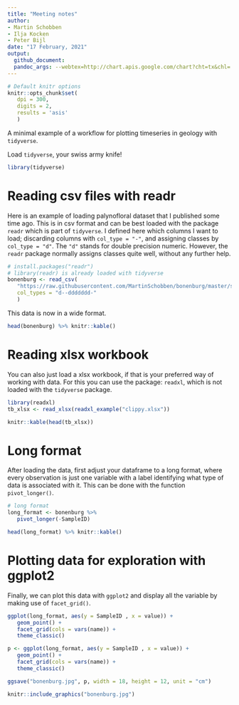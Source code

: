 ```yaml
---
title: "Meeting notes"
author:
- Martin Schobben
- Ilja Kocken
- Peter Bijl
date: "17 February, 2021"
output:
  github_document:
  pandoc_args: --webtex=http://chart.apis.google.com/chart?cht=tx&chl=
---
```





```r
# Default knitr options
knitr::opts_chunk$set(
   dpi = 300,
   digits = 2,
   results = 'asis'
   )

```

A minimal example of a workflow for plotting timeseries in geology with `tidyverse`.

Load `tidyverse`, your swiss army knife!

```r

library(tidyverse)

```


# Reading csv files with readr


Here is an example of loading palynofloral dataset that I published some time ago. This is in csv format and can be best loaded with the package `readr` which is part of `tidyverse`. I defined here which columns I want to load; discarding columns with `col_type = "-"`, and assigning classes by `col_type = "d"`. The `"d"` stands for double precision numeric. However, the `readr` package normally assigns classes quite well, without any further help.


```r

# install.packages("readr")
# library(readr) is already loaded with tidyverse
bonenburg <- read_csv(
   "https://raw.githubusercontent.com/MartinSchobben/bonenburg/master/supplement/data/palynomorphs/Bonenburg_palyno.csv", 
   col_types = "d--ddddddd-"
   )

```


This data is now in a wide format.


```r

head(bonenburg) %>% knitr::kable()

```


# Reading xlsx workbook

You can also just load a xlsx workbook, if that is your preferred way of working with data. For this you can use the package: `readxl`, which is not loaded with the `tidyverse` package.


```r

library(readxl) 
tb_xlsx <- read_xlsx(readxl_example("clippy.xlsx"))

```


```r

knitr::kable(head(tb_xlsx))

```

# Long format

After loading the data, first adjust your dataframe to a long format, where every observation is just one variable with a label identifying what type of data is associated with it. This can be done with the function `pivot_longer()`.


```r

# long format
long_format <- bonenburg %>% 
   pivot_longer(-SampleID)

```


```r

head(long_format) %>% knitr::kable()

```


# Plotting data for exploration with ggplot2


Finally, we can plot this data with `ggplot2` and display all the variable by making use of `facet_grid()`.

```r

ggplot(long_format, aes(y = SampleID , x = value)) +
   geom_point() +
   facet_grid(cols = vars(name)) +
   theme_classic()

```

```r

p <- ggplot(long_format, aes(y = SampleID , x = value)) +
   geom_point() +
   facet_grid(cols = vars(name)) +
   theme_classic()

ggsave("bonenburg.jpg", p, width = 18, height = 12, unit = "cm")
```


```r
knitr::include_graphics("bonenburg.jpg")

```

